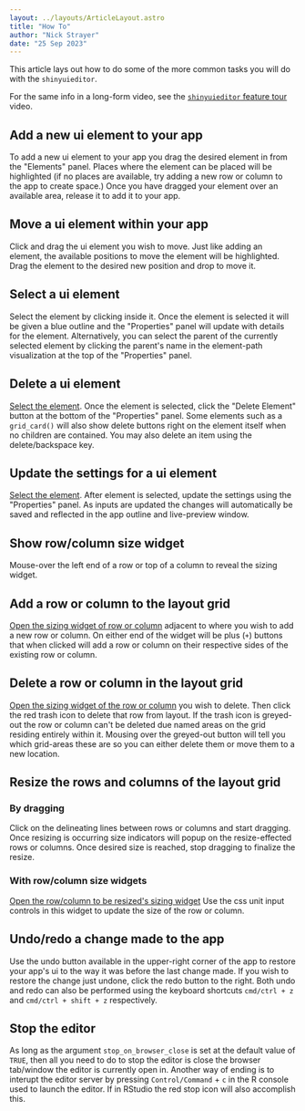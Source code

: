 ```yaml
---
layout: ../layouts/ArticleLayout.astro
title: "How To"
author: "Nick Strayer"
date: "25 Sep 2023"
---
```




This article lays out how to do some of the more common tasks you will do with the `shinyuieditor`.

For the same info in a long-form video, see the [`shinyuieditor` feature tour](https://youtu.be/Zac1qdaYNsY) video.

## Add a new ui element to your app

To add a new ui element to your app you drag the desired element in from the "Elements" panel. Places where the element can be placed will be highlighted (if no places are available, try adding a new row or column to the app to create space.) Once you have dragged your element over an available area, release it to add it to your app.

<VideoEmbed loc="/how-to-videos/add-element.webm" />

## Move a ui element within your app

Click and drag the ui element you wish to move. Just like adding an element, the available positions to move the element will be highlighted. Drag the element to the desired new position and drop to move it.

<VideoEmbed loc="/how-to-videos/move-an-element.webm" />

## Select a ui element

Select the element by clicking inside it. Once the element is selected it will be given a blue outline and the "Properties" panel will update with details for the element. Alternatively, you can select the parent of the currently selected element by clicking the parent's name in the element-path visualization at the top of the "Properties" panel.

<VideoEmbed loc="/how-to-videos/select-an-element.webm" />

## Delete a ui element

[Select the element](#select-a-ui-element). Once the element is selected, click the "Delete Element" button at the bottom of the "Properties" panel. Some elements such as a `grid_card()` will also show delete buttons right on the element itself when no children are contained. You may also delete an item using the delete/backspace key.

<VideoEmbed loc="/how-to-videos/delete-an-element.webm" />

## Update the settings for a ui element

[Select the element](#select-a-ui-element). After element is selected, update the settings using the "Properties" panel. As inputs are updated the changes will automatically be saved and reflected in the app outline and live-preview window.

<VideoEmbed loc="/how-to-videos/update-an-element.webm" />

## Show row/column size widget

Mouse-over the left end of a row or top of a column to reveal the sizing widget.

<VideoEmbed loc="/how-to-videos/show-size-widget.webm" />

## Add a row or column to the layout grid

[Open the sizing widget of row or column](#show-rowcolumn-size-widget) adjacent to where you wish to add a new row or column. On either end of the widget will be plus (`+`) buttons that when clicked will add a row or column on their respective sides of the existing row or column.

<VideoEmbed loc="/how-to-videos/add-tract.webm" />

## Delete a row or column in the layout grid

[Open the sizing widget of the row or column](#show-rowcolumn-size-widget) you wish to delete. Then click the red trash icon to delete that row from layout. If the trash icon is greyed-out the row or column can't be deleted due named areas on the grid residing entirely within it. Mousing over the greyed-out button will tell you which grid-areas these are so you can either delete them or move them to a new location.

<VideoEmbed loc="/how-to-videos/delete-tract.webm" />

## Resize the rows and columns of the layout grid

### By dragging

Click on the delineating lines between rows or columns and start dragging. Once resizing is occurring size indicators will popup on the resize-effected rows or columns. Once desired size is reached, stop dragging to finalize the resize.

<VideoEmbed loc="/how-to-videos/resize-with-drag.webm" />

### With row/column size widgets

[Open the row/column to be resized's sizing widget](#show-rowcolumn-size-widget) Use the css unit input controls in this widget to update the size of the row or column.

<VideoEmbed loc="/how-to-videos/resize-with-widget.webm" />

## Undo/redo a change made to the app

Use the undo button available in the upper-right corner of the app to restore your app's ui to the way it was before the last change made. If you wish to restore the change just undone, click the redo button to the right. Both undo and redo can also be performed using the keyboard shortcuts `cmd/ctrl + z` and `cmd/ctrl + shift + z` respectively.

<VideoEmbed loc="/how-to-videos/undo-redo.webm" />

## Stop the editor

As long as the argument `stop_on_browser_close` is set at the default value of `TRUE`, then all you need to do to stop the editor is close the browser tab/window the editor is currently open in. Another way of ending is to interupt the editor server by pressing `Control/Command` + `c` in the R console used to launch the editor. If in RStudio the red stop icon will also accomplish this.
